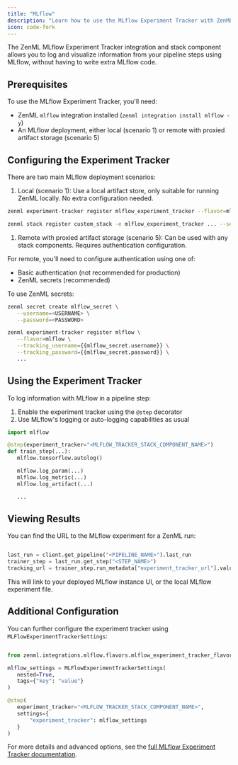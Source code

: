 ```yaml
---
title: "MLflow"
description: "Learn how to use the MLflow Experiment Tracker with ZenML."
icon: code-fork
---
```


The ZenML MLflow Experiment Tracker integration and stack component allows you to log and visualize information from your pipeline steps using MLflow, without having to write extra MLflow code.

## Prerequisites

To use the MLflow Experiment Tracker, you'll need:

* ZenML `mlflow` integration installed (`zenml integration install mlflow -y`)
* An MLflow deployment, either local (scenario 1) or remote with proxied artifact storage (scenario 5)

## Configuring the Experiment Tracker

There are two main MLflow deployment scenarios:

1. Local (scenario 1): Use a local artifact store, only suitable for running ZenML locally. No extra configuration needed.

```bash
zenml experiment-tracker register mlflow_experiment_tracker --flavor=mlflow

zenml stack register custom_stack -e mlflow_experiment_tracker ... --set
```

1. Remote with proxied artifact storage (scenario 5): Can be used with any stack components. Requires authentication configuration.

For remote, you'll need to configure authentication using one of:

* Basic authentication (not recommended for production)
* ZenML secrets (recommended)

To use ZenML secrets:

```bash
zenml secret create mlflow_secret \
   --username=<USERNAME> \
   --password=<PASSWORD>

zenml experiment-tracker register mlflow \
   --flavor=mlflow \
   --tracking_username={{mlflow_secret.username}} \
   --tracking_password={{mlflow_secret.password}} \
   ...
```

## Using the Experiment Tracker

To log information with MLflow in a pipeline step:

1. Enable the experiment tracker using the `@step` decorator
2. Use MLflow's logging or auto-logging capabilities as usual

```py
import mlflow

@step(experiment_tracker="<MLFLOW_TRACKER_STACK_COMPONENT_NAME>")
def train_step(...):
   mlflow.tensorflow.autolog()

   mlflow.log_param(...)
   mlflow.log_metric(...)
   mlflow.log_artifact(...)

   ...
```

## Viewing Results

You can find the URL to the MLflow experiment for a ZenML run:

```py

last_run = client.get_pipeline("<PIPELINE_NAME>").last_run
trainer_step = last_run.get_step("<STEP_NAME>")
tracking_url = trainer_step.run_metadata["experiment_tracker_url"].value
```

This will link to your deployed MLflow instance UI, or the local MLflow experiment file.

## Additional Configuration

You can further configure the experiment tracker using `MLFlowExperimentTrackerSettings`:

```py

from zenml.integrations.mlflow.flavors.mlflow_experiment_tracker_flavor import MLFlowExperimentTrackerSettings

mlflow_settings = MLFlowExperimentTrackerSettings(
   nested=True,
   tags={"key": "value"}
)

@step(
   experiment_tracker="<MLFLOW_TRACKER_STACK_COMPONENT_NAME>",
   settings={
       "experiment_tracker": mlflow_settings
   }
)
```

For more details and advanced options, see the [full MLflow Experiment Tracker documentation](latest/stack-components/experiment-trackers/mlflow).

